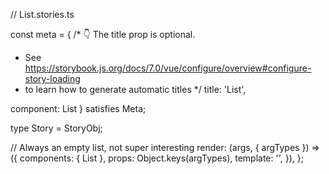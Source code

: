 // List.stories.ts



const meta = {
  /* 👇 The title prop is optional.
   * See https://storybook.js.org/docs/7.0/vue/configure/overview#configure-story-loading
   * to learn how to generate automatic titles
   */
  title: 'List',

  component: List
} satisfies Meta<typeof List>;

type Story = StoryObj<typeof List>;

// Always an empty list, not super interesting
  render: (args, { argTypes }) => ({
    components: { List },
    props: Object.keys(argTypes),
    template: '<List v-bind="$props"/>',
  }),
};
